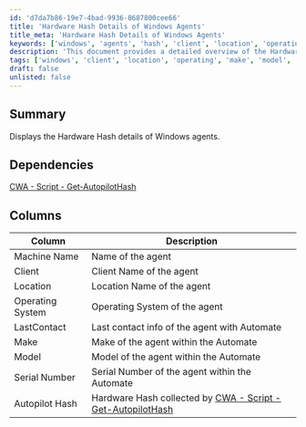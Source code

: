 ```yaml
---
id: 'd7da7b86-19e7-4bad-9936-8687800cee66'
title: 'Hardware Hash Details of Windows Agents'
title_meta: 'Hardware Hash Details of Windows Agents'
keywords: ['windows', 'agents', 'hash', 'client', 'location', 'operating', 'system', 'make', 'model', 'serial', 'autopilot']
description: 'This document provides a detailed overview of the Hardware Hash information for Windows agents within ConnectWise Automate, including key attributes such as machine name, client, location, and more.'
tags: ['windows', 'client', 'location', 'operating', 'make', 'model', 'serial', 'hash', 'autopilot']
draft: false
unlisted: false
---
```

## Summary

Displays the Hardware Hash details of Windows agents.

## Dependencies

[CWA - Script - Get-AutopilotHash](https://proval.itglue.com/DOC-5078775-17245317)

## Columns

| Column            | Description                                               |
|-------------------|-----------------------------------------------------------|
| Machine Name      | Name of the agent                                         |
| Client            | Client Name of the agent                                  |
| Location          | Location Name of the agent                                |
| Operating System   | Operating System of the agent                             |
| LastContact       | Last contact info of the agent with Automate             |
| Make              | Make of the agent within the Automate                    |
| Model             | Model of the agent within the Automate                   |
| Serial Number     | Serial Number of the agent within the Automate           |
| Autopilot Hash    | Hardware Hash collected by [CWA - Script - Get-AutopilotHash](https://proval.itglue.com/DOC-5078775-17245317) |













